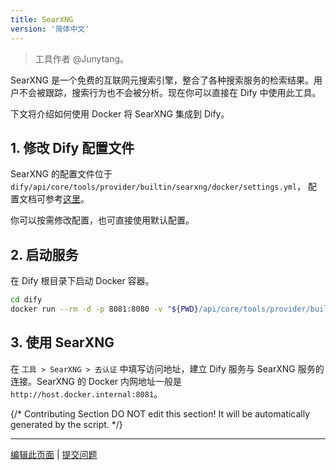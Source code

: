 ```yaml
---
title: SearXNG
version: '简体中文'
---
```


> 工具作者 @Junytang。

SearXNG 是一个免费的互联网元搜索引擎，整合了各种搜索服务的检索结果。用户不会被跟踪，搜索行为也不会被分析。现在你可以直接在 Dify 中使用此工具。

下文将介绍如何使用 Docker 将 SearXNG 集成到 Dify。

## 1. 修改 Dify 配置文件

SearXNG 的配置文件位于 `dify/api/core/tools/provider/builtin/searxng/docker/settings.yml`， 配置文档可参考[这里](https://docs.searxng.org/admin/settings/index.html)。

你可以按需修改配置，也可直接使用默认配置。

## 2. 启动服务

在 Dify 根目录下启动 Docker 容器。

```bash
cd dify
docker run --rm -d -p 8081:8080 -v "${PWD}/api/core/tools/provider/builtin/searxng/docker:/etc/searxng" searxng/searxng
```

## 3. 使用 SearXNG

在 `工具 > SearXNG > 去认证` 中填写访问地址，建立 Dify 服务与 SearXNG 服务的连接。SearXNG 的 Docker 内网地址一般是 `http://host.docker.internal:8081`。

{/*
Contributing Section
DO NOT edit this section!
It will be automatically generated by the script.
*/}

---

[编辑此页面](https://github.com/langgenius/dify-docs/edit/main/zh-hans/guides/tools/community/searxng.mdx) | [提交问题](https://github.com/langgenius/dify-docs/issues/new?template=docs.yml)

